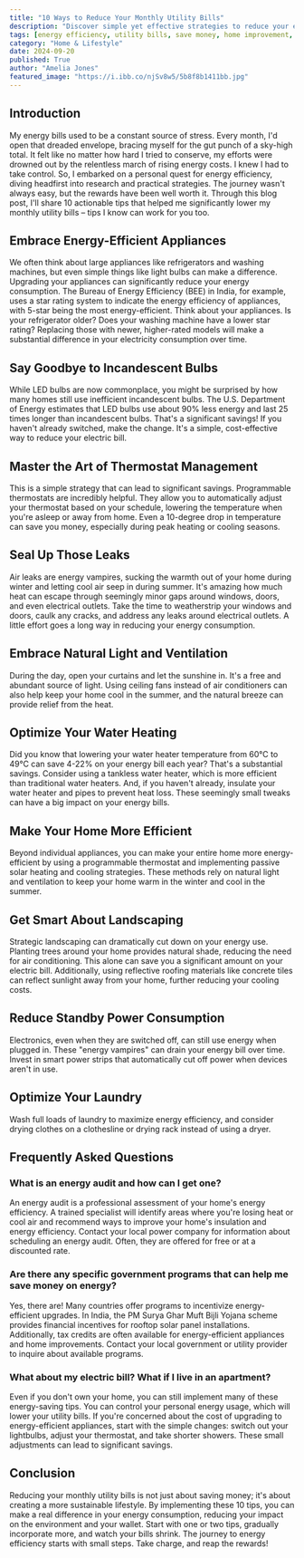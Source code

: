 ```yaml
---
title: "10 Ways to Reduce Your Monthly Utility Bills"
description: "Discover simple yet effective strategies to reduce your energy consumption and lower your monthly utility bills. From upgrading appliances to sealing air leaks, this guide offers actionable tips for achieving energy efficiency in your home."
tags: [energy efficiency, utility bills, save money, home improvement, energy conservation, reduce energy consumption, appliance upgrades, thermostat management, water heating, sustainable living, environmentally friendly, budgeting]
category: "Home & Lifestyle"
date: 2024-09-20
published: True
author: "Amelia Jones"
featured_image: "https://i.ibb.co/njSv8w5/5b8f8b1411bb.jpg"
---
```



## Introduction

My energy bills used to be a constant source of stress. Every month, I'd open that dreaded envelope, bracing myself for the gut punch of a sky-high total.  It felt like no matter how hard I tried to conserve, my efforts were drowned out by the relentless march of rising energy costs.  I knew I had to take control.  So, I embarked on a personal quest for energy efficiency, diving headfirst into research and practical strategies.  The journey wasn't always easy, but the rewards have been well worth it.  Through this blog post, I'll share 10 actionable tips that helped me significantly lower my monthly utility bills – tips I know can work for you too.

##  Embrace Energy-Efficient Appliances

We often think about large appliances like refrigerators and washing machines, but even simple things like light bulbs can make a difference.  Upgrading your appliances can significantly reduce your energy consumption. The Bureau of Energy Efficiency (BEE) in India, for example, uses a star rating system to indicate the energy efficiency of appliances, with 5-star being the most energy-efficient.  Think about your appliances.  Is your refrigerator older?  Does your washing machine have a lower star rating? Replacing those with newer, higher-rated models will make a substantial difference in your electricity consumption over time.

## Say Goodbye to Incandescent Bulbs

While LED bulbs are now commonplace, you might be surprised by how many homes still use inefficient incandescent bulbs. The U.S. Department of Energy estimates that LED bulbs use about 90% less energy and last 25 times longer than incandescent bulbs.  That's a significant savings! If you haven't already switched, make the change. It's a simple, cost-effective way to reduce your electric bill.

## Master the Art of Thermostat Management

This is a simple strategy that can lead to significant savings. Programmable thermostats are incredibly helpful.  They allow you to automatically adjust your thermostat based on your schedule, lowering the temperature when you're asleep or away from home.  Even a 10-degree drop in temperature can save you money, especially during peak heating or cooling seasons. 

## Seal Up Those Leaks

Air leaks are energy vampires, sucking the warmth out of your home during winter and letting cool air seep in during summer. It's amazing how much heat can escape through seemingly minor gaps around windows, doors, and even electrical outlets.  Take the time to weatherstrip your windows and doors, caulk any cracks, and address any leaks around electrical outlets.  A little effort goes a long way in reducing your energy consumption. 

## Embrace Natural Light and Ventilation

During the day, open your curtains and let the sunshine in.  It's a free and abundant source of light.  Using ceiling fans instead of air conditioners can also help keep your home cool in the summer, and the natural breeze can provide relief from the heat.  

## Optimize Your Water Heating

Did you know that lowering your water heater temperature from 60°C to 49°C can save 4-22% on your energy bill each year?  That's a substantial savings. Consider using a tankless water heater, which is more efficient than traditional water heaters.  And, if you haven't already, insulate your water heater and pipes to prevent heat loss.  These seemingly small tweaks can have a big impact on your energy bills.

## Make Your Home More Efficient

Beyond individual appliances, you can make your entire home more energy-efficient by using a programmable thermostat and implementing passive solar heating and cooling strategies.  These methods rely on natural light and ventilation to keep your home warm in the winter and cool in the summer.

##  Get Smart About Landscaping

Strategic landscaping can dramatically cut down on your energy use.  Planting trees around your home provides natural shade, reducing the need for air conditioning.   This alone can save you a significant amount on your electric bill.  Additionally, using reflective roofing materials like concrete tiles can reflect sunlight away from your home, further reducing your cooling costs.

##  Reduce Standby Power Consumption

Electronics, even when they are switched off, can still use energy when plugged in.  These "energy vampires"  can drain your energy bill over time.  Invest in smart power strips that automatically cut off power when devices aren't in use.  

##  Optimize Your Laundry

Wash full loads of laundry to maximize energy efficiency, and consider drying clothes on a clothesline or drying rack instead of using a dryer.  

## Frequently Asked Questions

### What is an energy audit and how can I get one?

An energy audit is a professional assessment of your home's energy efficiency.  A trained specialist will identify areas where you're losing heat or cool air and recommend ways to improve your home's insulation and energy efficiency.  Contact your local power company for information about scheduling an energy audit.  Often, they are offered for free or at a discounted rate.

### Are there any specific government programs that can help me save money on energy?

Yes, there are!  Many countries offer programs to incentivize energy-efficient upgrades.  In India, the PM Surya Ghar Muft Bijli Yojana scheme provides financial incentives for rooftop solar panel installations.  Additionally, tax credits are often available for energy-efficient appliances and home improvements.  Contact your local government or utility provider to inquire about available programs.

### What about my electric bill? What if I live in an apartment?

Even if you don't own your home, you can still implement many of these energy-saving tips. You can control your personal energy usage, which will lower your utility bills. If you're concerned about the cost of upgrading to energy-efficient appliances, start with the simple changes: switch out your lightbulbs, adjust your thermostat, and take shorter showers.  These small adjustments can lead to significant savings. 

## Conclusion

Reducing your monthly utility bills is not just about saving money; it's about creating a more sustainable lifestyle.  By implementing these 10 tips, you can make a real difference in your energy consumption, reducing your impact on the environment and your wallet.  Start with one or two tips, gradually incorporate more, and watch your bills shrink.  The journey to energy efficiency starts with small steps.  Take charge, and reap the rewards!
